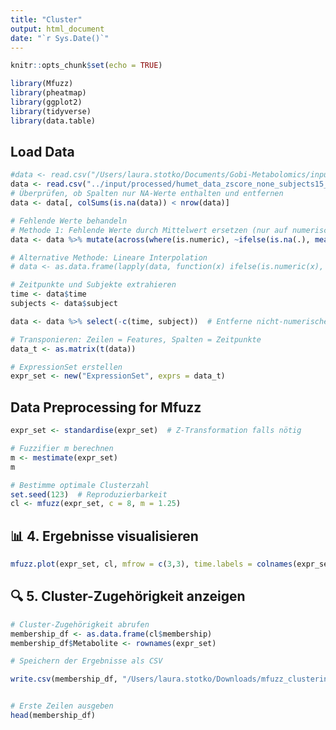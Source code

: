 ```yaml
---
title: "Cluster"
output: html_document
date: "`r Sys.Date()`"
---
```


```r
knitr::opts_chunk$set(echo = TRUE)
```


```r
library(Mfuzz)
library(pheatmap)
library(ggplot2)
library(tidyverse)
library(data.table)
```

## Load Data
```r
#data <- read.csv("/Users/laura.stotko/Documents/Gobi-Metabolomics/input/raw/humet_data_zscore_none_subjects15_tp57.csv")
data <- read.csv("../input/processed/humet_data_zscore_none_subjects15_tp57.csv")
# Überprüfen, ob Spalten nur NA-Werte enthalten und entfernen
data <- data[, colSums(is.na(data)) < nrow(data)]

# Fehlende Werte behandeln
# Methode 1: Fehlende Werte durch Mittelwert ersetzen (nur auf numerische Spalten anwenden)
data <- data %>% mutate(across(where(is.numeric), ~ifelse(is.na(.), mean(., na.rm = TRUE), .)))

# Alternative Methode: Lineare Interpolation
# data <- as.data.frame(lapply(data, function(x) ifelse(is.numeric(x), na.approx(x, na.rm = FALSE), x)))

# Zeitpunkte und Subjekte extrahieren
time <- data$time
subjects <- data$subject

data <- data %>% select(-c(time, subject))  # Entferne nicht-numerische Spalten

# Transponieren: Zeilen = Features, Spalten = Zeitpunkte
data_t <- as.matrix(t(data))

# ExpressionSet erstellen
expr_set <- new("ExpressionSet", exprs = data_t)
```

## Data Preprocessing for Mfuzz
```r
expr_set <- standardise(expr_set)  # Z-Transformation falls nötig
```

```r
# Fuzzifier m berechnen
m <- mestimate(expr_set)
m

# Bestimme optimale Clusterzahl
set.seed(123)  # Reproduzierbarkeit
cl <- mfuzz(expr_set, c = 8, m = 1.25)
```

## 📊 **4. Ergebnisse visualisieren**

```r
mfuzz.plot(expr_set, cl, mfrow = c(3,3), time.labels = colnames(expr_set))
```

## 🔍 **5. Cluster-Zugehörigkeit anzeigen**

```r
# Cluster-Zugehörigkeit abrufen
membership_df <- as.data.frame(cl$membership)
membership_df$Metabolite <- rownames(expr_set)

# Speichern der Ergebnisse als CSV

write.csv(membership_df, "/Users/laura.stotko/Downloads/mfuzz_clustering_results.csv", row.names = FALSE)


# Erste Zeilen ausgeben
head(membership_df)
```
